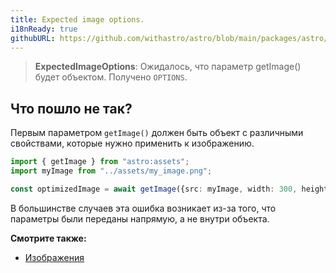 ```yaml
---
title: Expected image options.
i18nReady: true
githubURL: https://github.com/withastro/astro/blob/main/packages/astro/src/core/errors/errors-data.ts
---
```


> **ExpectedImageOptions**: Ожидалось, что параметр getImage() будет объектом. Получено `OPTIONS`.

## Что пошло не так?

Первым параметром `getImage()` должен быть объект с различными свойствами, которые нужно применить к изображению.

```ts
import { getImage } from "astro:assets";
import myImage from "../assets/my_image.png";

const optimizedImage = await getImage({src: myImage, width: 300, height: 300});
```

В большинстве случаев эта ошибка возникает из-за того, что параметры были переданы напрямую, а не внутри объекта.

**Смотрите также:**

-  [Изображения](/ru/guides/images/)